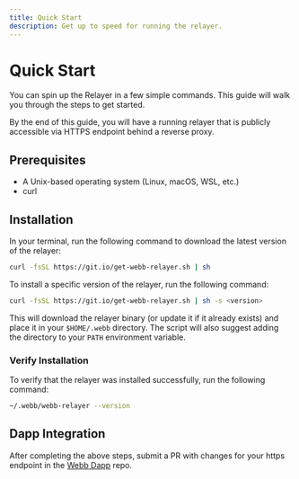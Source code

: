 ```yaml
---
title: Quick Start
description: Get up to speed for running the relayer.
---
```



# Quick Start

You can spin up the Relayer in a few simple commands. This guide will walk you through the steps to get started.

By the end of this guide, you will have a running relayer that is publicly accessible via HTTPS endpoint behind a reverse proxy.

## Prerequisites

- A Unix-based operating system (Linux, macOS, WSL, etc.)
- curl

## Installation

In your terminal, run the following command to download the latest version of the relayer:

```bash
curl -fsSL https://git.io/get-webb-relayer.sh | sh
```

To install a specific version of the relayer, run the following command:

```bash
curl -fsSL https://git.io/get-webb-relayer.sh | sh -s <version>
```

This will download the relayer binary (or update it if it already exists) and place it in your `$HOME/.webb` directory. The script
will also suggest adding the directory to your `PATH` environment variable.

### Verify Installation

To verify that the relayer was installed successfully, run the following command:

```bash
~/.webb/webb-relayer --version
```

## Dapp Integration

After completing the above steps, submit a PR with changes for your https endpoint in the [Webb Dapp](https://github.com/webb-tools/webb-dapp) repo.
